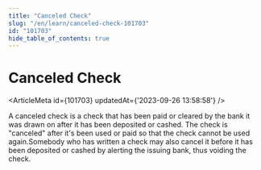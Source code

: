 ```yaml
---
title: "Canceled Check"
slug: "/en/learn/canceled-check-101703"
id: "101703"
hide_table_of_contents: true
---
```



# Canceled Check

<ArticleMeta id={101703} updatedAt={'2023-09-26 13:58:58'} />
<div className='border-solid border-b border-t-0 my-4 border-[var(--ifm-color-gray-300)]' />

A canceled check is a check that has been paid or cleared by the bank it was drawn on after it has been deposited or cashed. The check is "canceled" after it's been used or paid so that the check cannot be used again.Somebody who has written a check may also cancel it before it has been deposited or cashed by alerting the issuing bank, thus voiding the check.
